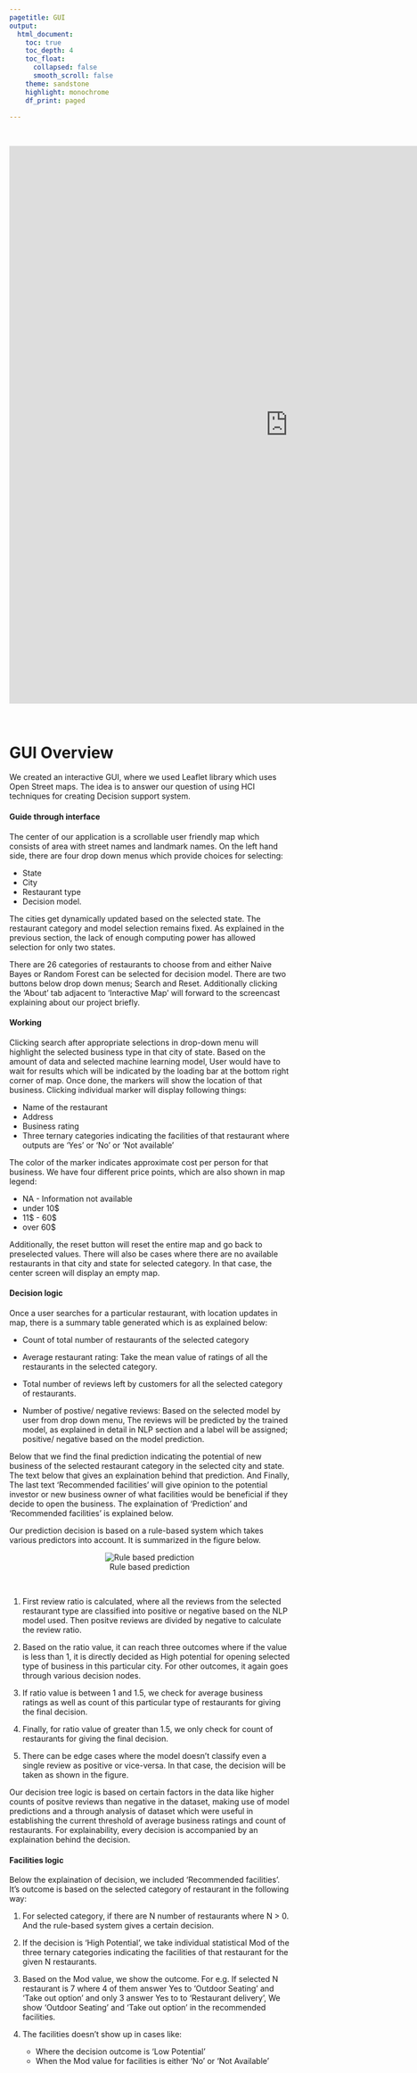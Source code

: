 ```yaml
---
pagetitle: GUI
output:
  html_document: 
    toc: true
    toc_depth: 4
    toc_float: 
      collapsed: false
      smooth_scroll: false
    theme: sandstone
    highlight: monochrome
    df_print: paged

---
```


&nbsp;
&nbsp;
&nbsp;

 
<iframe width=1000 height=1000 src="https://snehavidekarovgu.shinyapps.io/DecisionSupportSystem/"
frameborder="0" allowfullscreen=true></iframe>

&nbsp;
&nbsp;
&nbsp;


# GUI Overview

We created an interactive GUI, where we used Leaflet library which uses Open Street maps. The idea is to answer our question of using HCI techniques for creating Decision support system.

#### <span class="header">Guide through interface</span>

The center of our application is a scrollable user friendly map which consists of area with street names and landmark names. On the left hand side, there are four drop down menus which provide choices for selecting:
 
 - State
 - City
 - Restaurant type 
 - Decision model.
 
The cities get dynamically updated based on the selected state. The restaurant category and model selection remains fixed. As explained in the previous section, the lack of enough computing power has allowed selection for only two states. 

There are 26 categories of restaurants to choose from and either Naive Bayes or Random Forest can be selected for decision model. There are two buttons below drop down menus; Search and Reset. Additionally clicking the 'About' tab adjacent to 'Interactive Map' will forward to the screencast explaining about our project briefly.

#### <span class="header">Working</span>

Clicking search after appropriate selections in drop-down menu will highlight the selected business type in that city of state. Based on the amount of data and selected machine learning model, User would have to wait for results which will be indicated by the loading bar at the bottom right corner of map. Once done, the markers will show the location of that business. Clicking individual marker will display following things:

- Name of the restaurant
- Address
- Business rating
- Three ternary categories indicating the facilities of that restaurant where outputs are 'Yes' or 'No' or 'Not available'

The color of the marker indicates approximate cost per person for that business. We have four different price points, which are also shown in map legend:

- NA - Information not available
- under 10$
- 11$ - 60$
- over 60$

Additionally, the reset button will reset the entire map and go back to preselected values. There will also be cases where there are no available restaurants in that city and state for selected category. In that case, the center screen will display an empty map.

#### <span class="header">Decision logic</span>

Once a user searches for a particular restaurant, with location updates in map, there is a summary table generated which is as explained below:

- Count of total number of restaurants of the selected category

- Average restaurant rating: Take the mean value of ratings of all the restaurants in the selected category.

- Total number of reviews left by customers for all the selected category of restaurants. 

- Number of postive/ negative reviews: Based on the selected model by user from drop down menu, The reviews will be predicted by the trained model, as explained in detail in NLP section and a label will be assigned; positive/ negative based on the model prediction. 

Below that we find the final prediction indicating the potential of new business of the selected restaurant category in the selected city and state. The text below that gives an explaination behind that prediction. And Finally, The last text 'Recommended facilities' will give opinion to the potential investor or new business owner of what facilities would be beneficial if they decide to open the business. The explaination of 'Prediction' and 'Recommended facilities' is explained below.


Our prediction decision is based on a rule-based system which takes various predictors into account. It is summarized in the figure below.


<center>
![Rule based prediction](Figs/ruleset.png)</center>

&nbsp;
&nbsp;


1. First review ratio is calculated, where all the reviews from the selected restaurant type are classified into positive or negative based on the NLP model used. Then positve reviews are divided by negative to calculate the review ratio.

2. Based on the ratio value, it can reach three outcomes where if the value is less than 1, it is directly decided as High potential for opening selected type of business in this particular city. For other outcomes, it again goes through various decision nodes.

3. If ratio value is between 1 and 1.5, we check for average business ratings as well as count of this particular type of restaurants for giving the final decision.

4. Finally, for ratio  value of greater than 1.5, we only check for count of restaurants for giving the final decision.

5. There can be edge cases where the model doesn't classify even a single review as positive or vice-versa. In that case, the decision will be taken as shown in the figure.

Our decision tree logic is based on certain factors in the data like higher counts of positve reviews than negative in the dataset, making use of model predictions and a through analysis of dataset which were useful in establishing the current threshold of average business ratings and count of restaurants. For explainability, every decision is accompanied by an explaination behind the decision. 


#### <span class="sub-header">Facilities logic</span>

Below the explaination of decision, we included 'Recommended facilities'. It's outcome is based on the selected category of restaurant in the following way:

1. For selected category, if there are N number of restaurants where N > 0. And the rule-based system gives a certain decision.

2. If the decision is 'High Potential', we take individual statistical Mod of the three ternary categories indicating the facilities of that restaurant for the given N restaurants.

3. Based on the Mod value, we show the outcome. For e.g. If selected N restaurant is 7 where 4 of them answer Yes to 'Outdoor Seating' and 'Take out option' and only 3 answer Yes to to 'Restaurant delivery', We show 'Outdoor Seating' and 'Take out option' in the recommended facilities. 

4. The facilities doesn't show up in cases like:
  
    - Where the decision outcome is 'Low Potential'
    - When the Mod value for facilities is either 'No' or 'Not Available'






